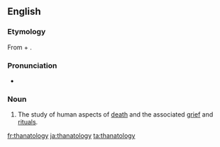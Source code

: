 ==English==
{{wikipedia}}

===Etymology===
From {{term|thanato-}} + {{term|-ology}}.

===Pronunciation===
* {{a|UK}} {{IPA|/θanəˈtɒlədʒi/}}

===Noun===
{{en-noun|-}}

# {{psychology}} The study of human aspects of [[death]] and the associated [[grief]] and [[ritual]]s.

[[fr:thanatology]]
[[ja:thanatology]]
[[ta:thanatology]]